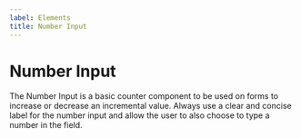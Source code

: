 ```yaml
---
label: Elements
title: Number Input
---
```



# Number Input

The Number Input is a basic counter component to be used on forms to increase or decrease an incremental value. Always use a clear and concise label for the number input and allow the user to also choose to type a number in the field.

<ElementLayout element="numberInput" />
